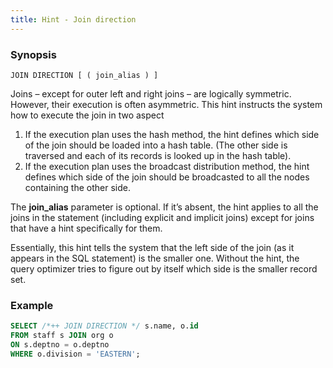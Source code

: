---
title: Hint - Join direction
---


### Synopsis

`JOIN DIRECTION [ ( join_alias ) ]`

Joins – except for outer left and right joins – are logically symmetric. However, their execution is often asymmetric. This hint instructs the system how to execute the join in two aspect

1. If the execution plan uses the hash method, the hint defines which side of the join should be loaded into a hash table. (The other side is traversed and each of its records is looked up in the hash table).
1. If the execution plan uses the broadcast distribution method, the hint defines which side of the join should be broadcasted to all the nodes containing the other side.

The **join_alias** parameter is optional. If it’s absent, the hint applies to all the joins in the statement (including explicit and implicit joins) except for joins that have a hint specifically for them.

Essentially, this hint tells the system that the left side of the join (as it appears in the SQL statement) is the smaller one. Without the hint, the query optimizer tries to figure out by itself which side is the smaller record set.

### Example

```sql
SELECT /*++ JOIN DIRECTION */ s.name, o.id
FROM staff s JOIN org o
ON s.deptno = o.deptno
WHERE o.division = 'EASTERN';
```